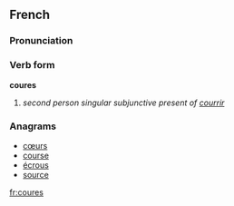 ==French==
===Pronunciation===
{{kuʁ}}

===Verb form===
'''coures'''
#''second person singular subjunctive present of [[courrir]]''

===Anagrams===
* [[cœurs]]
* [[course]]
* [[écrous]]
* [[source]]

[[fr:coures]]